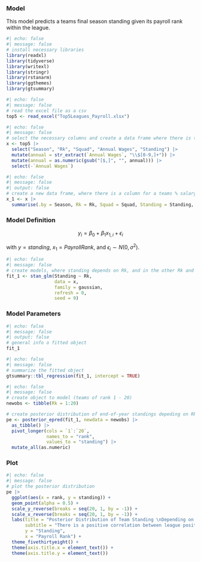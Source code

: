 ### Model
This model predicts a teams final season standing given its payroll rank within the league.
```r
#| echo: false
#| message: false
# install necessary libraries
library(readxl)
library(tidyverse)
library(writexl)
library(stringr)
library(rstanarm)
library(ggthemes)
library(gtsummary)
```

```r
#| echo: false
#| message: false
# read the excel file as a csv
top5 <- read_excel("Top5Leagues_Payroll.xlsx")
```

```r
#| echo: false
#| message: false
# select the necessary columns and create a data frame where there is the total money spent of each league across seasons
x <- top5 |>
  select("Season", "Rk", "Squad", "Annual Wages", "Standing") |>
  mutate(annual = str_extract(`Annual Wages`, "\\$[0-9,]+")) |>
  mutate(annual = as.numeric(gsub("[$,]", "", annual))) |>
  select(-`Annual Wages`)
```

```r
#| echo: false
#| message: false
#| output: false
# create a new data frame, where there is a column for a teams % salary out of the entire league
x_1 <- x |>
  summarise(.by = Season, Rk = Rk, Squad = Squad, Standing = Standing, annual = annual, percent = annual/sum(annual))
```

### Model Definition

$$y_i = \beta_0  + \beta_1 x_{1,i} + \epsilon_i$$

with $y = standing$, $x_1 = PayrollRank$, and $\epsilon_i \sim N(0, \sigma^2)$.

```r
#| echo: false
#| message: false
# create models, where standing depends on Rk, and in the other Rk and percent
fit_1 <- stan_glm(Standing ~ Rk,
                  data = x,
                  family = gaussian,
                  refresh = 0,
                  seed = 9)
```

### Model Parameters

```r
#| echo: false
#| message: false
#| output: false
# general info o fitted object
fit_1
```


```r
#| echo: false
#| message: false
# summarize the fitted object
gtsummary::tbl_regression(fit_1, intercept = TRUE)
```

```r
#| echo: false
#| message: false
# create object to model (teams of rank 1 - 20)
newobs <- tibble(Rk = 1:20)

# create posterior distribution of end-of-year standings depeding on Rk
pe <- posterior_epred(fit_1, newdata = newobs) |> 
  as_tibble() |>
  pivot_longer(cols = `1`:`20`,
               names_to = "rank",
               values_to = "standing") |>
  mutate_all(as.numeric)
```

### Plot
```r
#| echo: false
#| message: false
# plot the posterior distribution
pe |>
  ggplot(aes(x = rank, y = standing)) +
  geom_point(alpha = 0.5) + 
  scale_y_reverse(breaks = seq(20, 1, by = -1)) +
  scale_x_reverse(breaks = seq(20, 1, by = -1)) +
  labs(title = "Posterior Distribution of Team Standing \nDepending on Payroll Rank",
       subtitle = "There is a positive correlation between league position and payroll",
       y = "Standing",
       x = "Payroll Rank") +
  theme_fivethirtyeight() +
  theme(axis.title.x = element_text()) +
  theme(axis.title.y = element_text())
```

